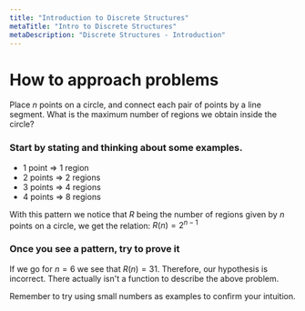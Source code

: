 ```yaml
---
title: "Introduction to Discrete Structures"
metaTitle: "Intro to Discrete Structures"
metaDescription: "Discrete Structures - Introduction"
---
```

<link
  rel="stylesheet"
  href="https://cdn.jsdelivr.net/npm/katex@0.11.0/dist/katex.min.css"
  integrity="sha384-BdGj8xC2eZkQaxoQ8nSLefg4AV4/AwB3Fj+8SUSo7pnKP6Eoy18liIKTPn9oBYNG"
  crossOrigin="anonymous"
/>

# How to approach problems

Place $n$ points on a circle, and connect each pair of points by a line segment. What is the maximum number of regions we obtain inside the circle?

### Start by stating and thinking about some examples.

- 1 point $\Rightarrow$ 1 region
- 2 points $\Rightarrow$ 2 regions
- 3 points $\Rightarrow$ 4 regions
- 4 points $\Rightarrow$ 8 regions

With this pattern we notice that $R$ being the number of regions given by $n$ points on a circle, we get the relation: $R(n) = 2^{n-1}$

### Once you see a pattern, try to prove it

If we go for $n=6$ we see that $R(n) = 31$. Therefore, our hypothesis is incorrect. There actually isn't a function to describe the above problem.

Remember to try using small numbers as examples to confirm your intuition.
